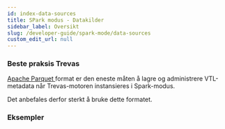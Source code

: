 ```yaml
---
id: index-data-sources
title: SPark modus - Datakilder
sidebar_label: Oversikt
slug: /developer-guide/spark-mode/data-sources
custom_edit_url: null
---
```



### Beste praksis Trevas

<p>
	<a href={useBaseUrl('/developer-guide/spark-mode/data-sources/parquet')}>
		Apache Parquet
	</a>
	format er den eneste måten å lagre og administrere VTL-metadata når Trevas-motoren
	instansieres i Spark-modus.
</p>
<p>Det anbefales derfor sterkt å bruke dette formatet.</p>

### Eksempler

<div>
	<div className="row">
		<div className="col">
			<Card
				title="Apache Parquet"
				page={useBaseUrl('/developer-guide/spark-mode/data-sources/parquet')}
			/>
		</div>
		<div className="col">
			<Card
				title="CSV"
				page={useBaseUrl('/developer-guide/spark-mode/data-sources/csv')}
			/>
		</div>
		<div className="col">
			<Card
				title="JDBC"
				page={useBaseUrl('/developer-guide/spark-mode/data-sources/jdbc')}
			/>
		</div>
	</div>
	<div className="row">
		<div className="col">
			<Card
				title="Andre"
				page={useBaseUrl('/developer-guide/spark-mode/data-sources/others')}
			/>
		</div>
	</div>
</div>
